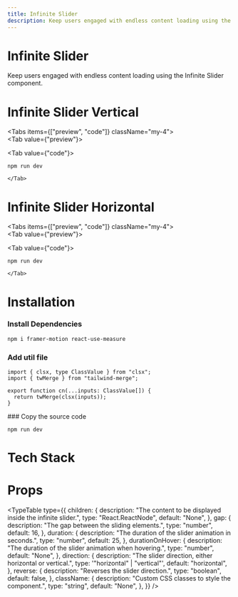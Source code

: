 ```yaml
---
title: Infinite Slider
description: Keep users engaged with endless content loading using the Infinite Slider component.
---
```





<div className="space-y-2 mb-4">
  <h1 class="scroll-m-20 text-4xl font-bold tracking-tight text-black dark:text-white">
    Infinite Slider
  </h1>
  <p class="text-lg text-muted-foreground">
    Keep users engaged with endless content loading using the Infinite Slider
    component.
  </p>
</div>

<h1 class="scroll-m-20 text-2xl font-bold tracking-tight text-black dark:text-white mb-4 mt-8">
  Infinite Slider Vertical
</h1>

<Tabs items={["preview", "code"]} className="my-4">  
    <Tab value={"preview"}>    
    <div className="bg-background rounded-xl">
     <InfiniteSliderVertical/>
     </div>
    </Tab>
    <Tab value={"code"}>
```tsx
npm run dev
````
    </Tab>
 </Tabs>

<h1 class="scroll-m-20 text-2xl font-bold tracking-tight text-black dark:text-white mb-4 mt-8">
  Infinite Slider Horizontal
</h1>

<Tabs items={["preview", "code"]} className="my-4">  
    <Tab value={"preview"}>    
    <div className="bg-background rounded-xl">
     <InfiniteSliderHorizontal/>
     </div>
    </Tab>
    <Tab value={"code"}>
```tsx
npm run dev
````
    </Tab>
 </Tabs>

<h1 class="scroll-m-20 text-2xl font-bold tracking-tight text-black dark:text-white my-4">
  Installation
</h1>

<Steps>
<Step>

### Install Dependencies

```bash
npm i framer-motion react-use-measure
```

</Step>
<Step>

### Add util file

```tsx title="lib/utils.ts"
import { clsx, type ClassValue } from "clsx";
import { twMerge } from "tailwind-merge";

export function cn(...inputs: ClassValue[]) {
  return twMerge(clsx(inputs));
}
```

</Step>
<Step>
### Copy the source code

```tsx title="components/kaif-ui/infiniteSlider.tsx"
npm run dev
```

</Step>
</Steps>

<h1 class="scroll-m-20 text-xl font-bold tracking-tight text-black dark:text-white my-4">
  Tech Stack
</h1>

<Cards>
  <Card title="React" />
  <Card title="Next.js" />
  <Card title="Tailwind CSS" />
  <Card title="Framer Motion" />
  <Card title="TypeScript" />
</Cards>

<h1 class="scroll-m-20 text-xl font-bold tracking-tight text-black dark:text-white mt-12">
  Props
</h1>

<TypeTable
  type={{
    children: {
      description: "The content to be displayed inside the infinite slider.",
      type: "React.ReactNode",
      default: "None",
    },
    gap: {
      description: "The gap between the sliding elements.",
      type: "number",
      default: 16,
    },
    duration: {
      description: "The duration of the slider animation in seconds.",
      type: "number",
      default: 25,
    },
    durationOnHover: {
      description: "The duration of the slider animation when hovering.",
      type: "number",
      default: "None",
    },
    direction: {
      description: "The slider direction, either horizontal or vertical.",
      type: '"horizontal" | "vertical"',
      default: "horizontal",
    },
    reverse: {
      description: "Reverses the slider direction.",
      type: "boolean",
      default: false,
    },
    className: {
      description: "Custom CSS classes to style the component.",
      type: "string",
      default: "None",
    },
  }}
/>
